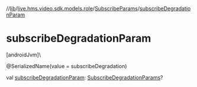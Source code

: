 //[lib](../../../index)/[live.hms.video.sdk.models.role](../index)/[SubscribeParams](index)/[subscribeDegradationParam](subscribe-degradation-param)

# subscribeDegradationParam

[androidJvm]\

@SerializedName(value = subscribeDegradation)

val [subscribeDegradationParam](subscribe-degradation-param): [SubscribeDegradationParams](../-subscribe-degradation-params/index)?
